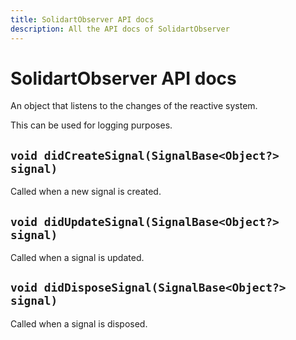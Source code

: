 ```yaml
---
title: SolidartObserver API docs
description: All the API docs of SolidartObserver
---
```


# SolidartObserver API docs

An object that listens to the changes of the reactive system.

This can be used for logging purposes.

## `void didCreateSignal(SignalBase<Object?> signal)`

Called when a new signal is created.

## `void didUpdateSignal(SignalBase<Object?> signal)`

Called when a signal is updated.

## `void didDisposeSignal(SignalBase<Object?> signal)`

Called when a signal is disposed.
